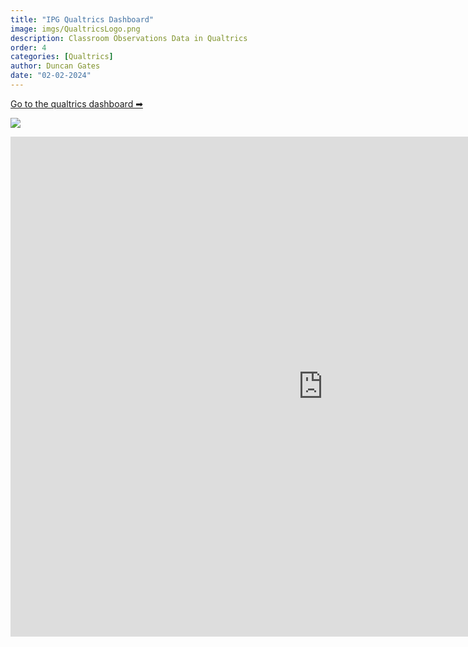 ```yaml
---
title: "IPG Qualtrics Dashboard"
image: imgs/QualtricsLogo.png
description: Classroom Observations Data in Qualtrics
order: 4
categories: [Qualtrics]
author: Duncan Gates
date: "02-02-2024"
---
```


[Go to the qualtrics dashboard ➡](https://teachinglab.co1.qualtrics.com/reporting-dashboard/web/6349bfbbb614690016a0b7b1/pages/Page_120ba1a8-cea1-44d2-a7e0-19fd41fcc67a/view)

[![](imgs/QualtricsLogo.png)](https://teachinglab.co1.qualtrics.com/reporting-dashboard/web/6349bfbbb614690016a0b7b1/pages/Page_120ba1a8-cea1-44d2-a7e0-19fd41fcc67a/view)



`<iframe src="https://docs.google.com/document/d/e/2PACX-1vRTxmNmVV9dR6jguGB8M3GFn8w1xGj8YFMkPkj52venVC9qRCQ14zqBJHt37ggoptUKpYIvFEG0JI3D/pub?embedded=true" style="width: 1000px; border: none; margin: 0; height: 800px;"`{=html}</iframe>